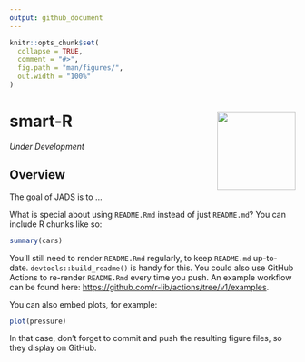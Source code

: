 ```yaml
---
output: github_document
---
```


<!-- README.md is generated from README.Rmd. Please edit that file -->

```r
knitr::opts_chunk$set(
  collapse = TRUE,
  comment = "#>",
  fig.path = "man/figures/",
  out.width = "100%"
)
```

# smart-R <a href="https://www.smart-r.net" target="_blank" rel="noopener noreferrer"><img src="figures/mail_signature_white.png" align="right" height="138" /></a>

*Under Development*

<!-- badges: start 
[![R-CMD-check](https://github.com/tidyverse/ggplot2/actions/workflows/R-CMD-check.yaml/badge.svg)](https://github.com/tidyverse/ggplot2/actions/workflows/R-CMD-check.yaml)
[![codecov](https://codecov.io/gh/Fpadt/sapyr/branch/main/graph/badge.svg?token=8FXGGC2M8C)](https://codecov.io/gh/Fpadt/sapyr)
[![CRAN_Status_Badge](https://www.r-pkg.org/badges/version/sapyr)](https://cran.r-project.org/package=sapyr) 
<badges: end -->

## Overview


The goal of JADS is to ...

What is special about using `README.Rmd` instead of just `README.md`? You can include R chunks like so:

```r
summary(cars)
```

You'll still need to render `README.Rmd` regularly, to keep `README.md` up-to-date. `devtools::build_readme()` is handy for this. You could also use GitHub Actions to re-render `README.Rmd` every time you push. An example workflow can be found here: <https://github.com/r-lib/actions/tree/v1/examples>.

You can also embed plots, for example:

```r
plot(pressure)
```

In that case, don't forget to commit and push the resulting figure files, so they display on GitHub.
